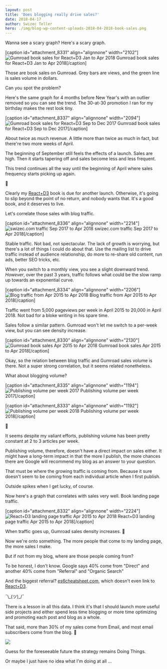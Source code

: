 ```yaml
---
layout: post
title: 'Does blogging really drive sales?'
date: 2018-04-17
author: Swizec Teller
hero: ./img/blog-wp-content-uploads-2018-04-2018-book-sales.png
---
```

Wanna see a scary graph? Here's a scary graph.



\[caption id="attachment_8331" align="alignnone" width="2102"]![Gumroad book sales for React+D3 Jan to Apr 2018](./img/blog-wp-content-uploads-2018-04-2018-book-sales.png) Gumroad book sales for React+D3 Jan to Apr 2018\[/caption]



Those are book sales on Gumroad. Grey bars are views, and the green line is sales volume in dollars.



Can you spot the problem?



Here's the same graph for 4 months before New Year's with an outlier removed so you can see the trend. The 30-at-30 promotion I ran for my birthday makes the rest look tiny.



\[caption id="attachment_8337" align="alignnone" width="2094"]![Gumroad book sales for React+D3 Sep to Dec 2017](./img/blog-wp-content-uploads-2018-04-2017-book-sales.png) Gumroad book sales for React+D3 Sep to Dec 2017\[/caption]



About twice as much revenue. A little more than twice as much in fact, but there're two more weeks of April.



The beginning of September still feels the effects of a launch. Sales are high. Then it starts tapering off and sales become less and less frequent.



This trend continues all the way until the beginning of April where sales frequency starts picking up again.



🤔



Clearly my [React+D3](https://swizec.com/reactd3js) book is due for another launch. Otherwise, it's going to slip beyond the point of no return, and nobody wants that. It's a good book, and it deserves to live.



Let's correlate those sales with blog traffic.



\[caption id="attachment_8336" align="alignnone" width="2214"]![swizec.com traffic Sep 2017 to Apr 2018](./img/blog-wp-content-uploads-2018-04-traffic-screenshot.png) swizec.com traffic Sep 2017 to Apr 2018\[/caption]



Stable traffic. Not bad, not spectacular. The lack of growth is worrying, but there's a lot of things I could do about that. Use the mailing list to drive traffic instead of audience relationship, do more to re-share old content, run ads, better SEO tricks, etc.



When you switch to a monthly view, you see a slight downward trend. _However_, over the past 3 years, traffic follows what could be the slow ramp up towards an exponential curve.



\[caption id="attachment_8334" align="alignnone" width="2206"]![Blog traffic from Apr 2015 to Apr 2018](./img/blog-wp-content-uploads-2018-04-3-year-screenshot.png) Blog traffic from Apr 2015 to Apr 2018\[/caption]



Traffic went from 5,000 pageviews per week in April 2015 to 20,000 in April 2018. Not bad for a bloke writing in his spare time.



Sales follow a similar pattern. Gumroad won't let me switch to a per-week view, but you can see density increase.



\[caption id="attachment_8330" align="alignnone" width="2130"]![Gumroad book sales Apr 2015 to Apr 2018](./img/blog-wp-content-uploads-2018-04-gumroad-3-year-sales.png) Gumroad book sales Apr 2015 to Apr 2018\[/caption]



Okay, so the relation between blog traffic and Gumroad sales volume is there. Not a super strong correlation, but it seems related nonetheless.



What about blogging volume?



\[caption id="attachment_8335" align="alignnone" width="1194"]![Publishing volume per week 2017](./img/blog-wp-content-uploads-2018-04-blogs-per-week-2017.png) Publishing volume per week 2017\[/caption]



\[caption id="attachment_8333" align="alignnone" width="1192"]![Publishing volume per week 2018](./img/blog-wp-content-uploads-2018-04-blogs-per-week-2018.png) Publishing volume per week 2018\[/caption]



🤔



It seems despite my valiant efforts, publishing volume has been pretty constant at 2 to 3 articles per week.



Publishing volume, therefore, doesn't have a direct impact on sales either. It might have a long-term impact in that the more I publish, the more chances there are Google will recommend my blog as an answer to your question.



That must be where the growing traffic is coming from. Because it sure doesn't seem to be coming from each individual article when I first publish.



Outside spikes when I get lucky, of course.



Now here's a graph that correlates with sales very well. Book landing page traffic.



\[caption id="attachment_8332" align="alignnone" width="2224"]![React+D3 landing page traffic Apr 2015 to Apr 2018](./img/blog-wp-content-uploads-2018-04-landing-page-traffic.png) React+D3 landing page traffic Apr 2015 to Apr 2018\[/caption]



When traffic goes up, Gumroad sales density increases. 🧐



Now we're onto something. The more people that come to my landing page, the more sales I make.



But if not from my blog, where are those people coming from?



To be honest, I don't know. Google says 40% come from "Direct" and another 40% come from "Referral" and "Organic Search"



And the biggest referral? [es6cheatsheet.com](https://es6cheatsheet.com/), which doesn't even link to [React+D3](https://swizec.com/reactd3js).



¯\\\_(ツ)\_/¯



There is a lesson in all this data. I think it's that I should launch more useful side projects and either spend less time blogging or more time optimizing and promoting each post and blog as a whole.



That said, more than 30% of my sales come from Email, and most email subscribers come from the blog. 🤯



![](./img/blog-wp-content-uploads-2018-04-strategic-plan.jpg)



Guess for the foreseeable future the strategy remains Doing Things.



Or maybe I just have no idea what I'm doing at all ...